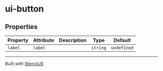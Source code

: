 # ui-button

<!-- Auto Generated Below -->

## Properties

| Property | Attribute | Description | Type     | Default     |
| -------- | --------- | ----------- | -------- | ----------- |
| `label`  | `label`   |             | `string` | `undefined` |

----------------------------------------------

*Built with [StencilJS](https://stenciljs.com/)*
